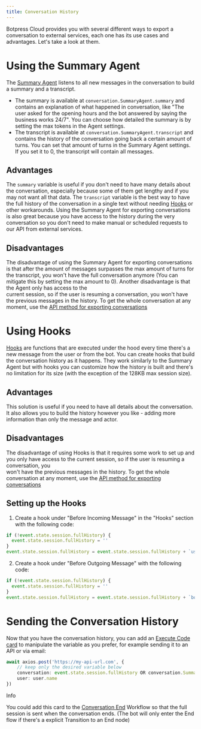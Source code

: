 ```yaml
---
title: Conversation History
---
```


Botpress Cloud provides you with several different ways to export a conversation to external services, each one has its use cases and advantages. Let's take a look at them.

# Using the Summary Agent

The [Summary Agent](/learn/reference/agents/summary-agent) listens to all new messages in the conversation to build a summary and a transcript.

* The summary is available at `conversation.SummaryAgent.summary` and contains an explanation of what happened in conversation, like "The user asked for the opening hours and the bot answered by saying the business works 24/7". You can choose how detailed the summary is by setting the max tokens in the Agent settings.
* The transcript is available at `conversation.SummaryAgent.transcript` and contains the history of the conversation going back a certain amount of turns. You can set that amount of turns in the Summary Agent settings. If you set it to 0, the transcript will contain all messages.

## Advantages

The `summary` variable is useful if you don't need to have many details about the conversation, especially because some of them get lengthy and if you may not want all that data. The `transcript` variable is the best way to have the full history of the conversation in a single text without needing [Hooks](/learn/reference/hooks) or other workarounds. Using the Summary Agent for exporting conversations is also great because you have access to the history during the very conversation so you don't need to make manual or scheduled requests to our API from external services.

## Disadvantages

The disadvantage of using the Summary Agent for exporting conversations is that after the amount of messages surpasses the max amount of turns for the transcript, you won't have the full conversation anymore (You can mitigate this by setting the max amount to 0). Another disadvantage is that the Agent only has access to the\
current session, so if the user is resuming a conversation, you won't have the previous messages in the history. To get the whole conversation at any moment, use the [API method for exporting conversations](/learn/guides/advanced/exporting-data/exporting-raw-conversations-with-the-botpress-api)

# Using Hooks

[Hooks](/learn/reference/hooks) are functions that are executed under the hood every time there's a new message from the user or from the bot. You can create hooks that build the conversation history as it happens. They work similarly to the Summary Agent but with hooks you can customize how the history is built and there's no limitation for its size (with the exception of the 128KB max session size).

## Advantages

This solution is useful if you need to have all details about the conversation. It also allows you to build the history however you like - adding more information than only the message and actor.

## Disadvantages

The disadvantage of using Hooks is that it requires some work to set up and you only have access to the current session, so if the user is resuming a conversation, you\
won't have the previous messages in the history. To get the whole conversation at any moment, use the [API method for exporting conversations](/learn/guides/advanced/exporting-data/exporting-raw-conversations-with-the-botpress-api)

## Setting up the Hooks

1. Create a hook under "Before Incoming Message" in the "Hooks" section with the following code:

```ts
if (!event.state.session.fullHistory) {
  event.state.session.fullHistory = ''
}
event.state.session.fullHistory = event.state.session.fullHistory + `user:  ${event.payload.text}` + '\n'
```

2. Create a hook under "Before Outgoing Message" with the following code:

```ts
if (!event.state.session.fullHistory) {
  event.state.session.fullHistory = ''
}
event.state.session.fullHistory = event.state.session.fullHistory + `bot: ${outgoingEvent.payload.text}` + '\n'
```

# Sending the Conversation History

Now that you have the conversation history, you can add an [Execute Code card](/learn/reference/cards/execute) to manipulate the variable as you prefer, for example sending it to an API or via email:

```ts
await axios.post('https://my-api-url.com', {
	// keep only the desired variable below
	conversation: event.state.session.fullHistory OR conversation.SummaryAgent.summary OR conversation.SummaryAgent.transcript
	user: user.name
})
```

<Info>
Info

You could add this card to the [Conversation End](/learn/reference/workflows#conversation-end) Workflow so that the full session is sent when the conversation ends. (The bot will only enter the End flow if there's a explicit Transition to an End node)
</Info>

